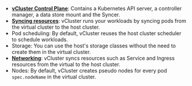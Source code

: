 - [**vCluster Control Plane**](/vcluster/introduction/architecture#virtual-control-plane): Contains a Kubernetes API server, a controller manager, a data store mount and the Syncer.
- [**Syncing resources**](/vcluster/introduction/architecture#syncer): vCluster runs your workloads by syncing pods from the virtual cluster to the host cluster.
- Pod scheduling: By default, vCluster reuses the host cluster scheduler to schedule workloads.
- Storage: You can use the host's storage classes without the need to create them in the virtual cluster.
- [**Networking**](/vcluster/introduction/architecture#networking-in-virtual-clusters): vCluster syncs resources such as Service and Ingress resources from the virtual to the host cluster.
- Nodes: By default, vCluster creates pseudo nodes for every pod `spec.nodeName` in the virtual cluster.
